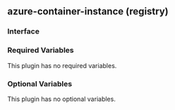 ## azure-container-instance (registry)

### Interface

### Required Variables

This plugin has no required variables.

### Optional Variables

This plugin has no optional variables.
